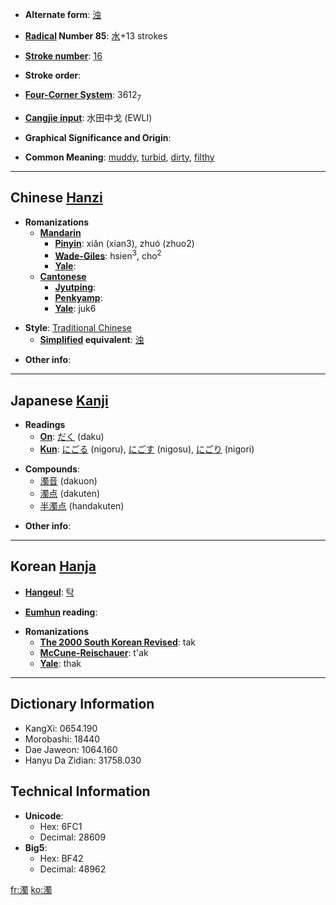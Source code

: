 * '''Alternate form''': [[浊]]

* '''[[Wiktionary:Chinese radical index| Radical]] Number 85''': [[Wiktionary:Chinese radical index 水|水]]+13 strokes

* '''[[Wiktionary:Chinese total strokes index|Stroke number]]''': [[Wiktionary:Chinese total strokes index 16|16]]

* '''Stroke order''': 

* '''[[Wiktionary:Chinese four corner index|Four-Corner System]]''': 3612<sub>7</sub>

* '''[[Wiktionary:Chinese Cangjie index|Cangjie input]]''': 水田中戈 (EWLI)

* '''Graphical Significance and Origin''': 

* '''Common Meaning''': [[muddy]], [[turbid]], [[dirty]], [[filthy]]

----

== Chinese [[Hanzi]] ==

* '''Romanizations'''
** '''[[Mandarin]]'''
*** '''[[Pinyin]]''': xiǎn (xian3), zhuó (zhuo2)
*** '''[[Wade-Giles]]''': hsien<sup>3</sup>, cho<sup>2</sup>
*** '''[[Yale]]''': 
** '''[[Cantonese]]'''
*** '''[[Jyutping]]''':
*** '''[[Penkyamp]]''': 
*** '''[[Yale]]''': juk6

* '''Style''': [[Traditional Chinese]] 
** '''[[Simplified Chinese|Simplified]] equivalent''': [[浊]]

* '''Other info''': 

----

== Japanese [[Kanji]] ==

* '''Readings'''
** '''[[On]]''': [[だく]] (daku)
** '''[[Kun]]''': [[にごる]] (nigoru), [[にごす]] (nigosu), [[にごり]] (nigori)

* '''Compounds''':
**[[濁音]] (dakuon)
**[[濁点]] (dakuten)
**[[半濁点]] (handakuten)

* '''Other info''':  

----

== Korean [[Hanja]] ==

* '''[[Hangeul]]''': [[탁]]

* '''[[Eumhun]] reading''': 

* '''Romanizations'''
** '''[[The 2000 South Korean Revised Romanization|The 2000 South Korean Revised]]''': tak
** '''[[McCune-Reischauer]]''': t'ak
** '''[[Yale]]''': thak

----

== Dictionary Information ==

* KangXi: 0654.190
* Morobashi: 18440
* Dae Jaweon: 1064.160
* Hanyu Da Zidian: 31758.030

== Technical Information ==

* '''Unicode''':
** Hex: 6FC1
** Decimal: 28609
* '''Big5''':
** Hex: BF42
** Decimal: 48962

[[fr:濁]]
[[ko:濁]]